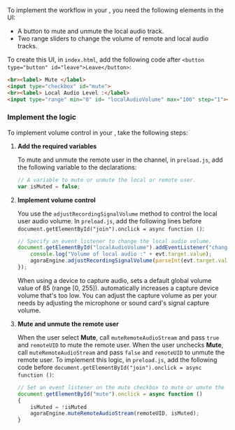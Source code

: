 <PlatformWrapper platform="electron">

To implement the <Vpd k="NAME"/> workflow in your <Vpl k="CLIENT" />, you need the following elements in the UI:
 
* A button to mute and unmute the local audio track.
* Two range sliders to change the volume of remote and local audio tracks.

To create this UI, in `index.html`, add the following code after `<button type="button" id="leave">Leave</button>`:

```html
<br><label> Mute </label>
<input type="checkbox" id="mute">
<br><label> Local Audio Level :</label>
<input type="range" min="0" id= "localAudioVolume" max="100" step="1"><br>
```

### Implement the <Vpd k="NAME"/> logic

To implement volume control in your <Vpl k="CLIENT" />, take the following steps:

1. **Add the required variables**

   To mute and unmute the remote user in the channel, in `preload.js`, add the following variable to the declarations:
   
   ```javascript
   // A variable to mute or unmute the local or remote user.
   var isMuted = false;
   ```

1. **Implement volume control**

    You use the `adjustRecordingSignalVolume` method to control the local user audio volume. In `preload.js`, add the following lines before `document.getElementById("join").onclick = async function ()`:

    ```javascript
    // Specify an event listener to change the local audio volume.
    document.getElementById("localAudioVolume").addEventListener("change", function(evt) {
        console.log("Volume of local audio :" + evt.target.value);
        agoraEngine.adjustRecordingSignalVolume(parseInt(evt.target.value));
    });
    ```

    When using a device to capture audio, <Vg k="ASDK" /> sets a default global volume value of 85 (range [0, 255]). <Vg k="ASDK" /> automatically increases a capture device volume that's too low. You can adjust the capture volume as per your needs by adjusting the microphone or sound card's signal capture volume.

1. **Mute and unmute the remote user**
    
    When the user select **Mute**, call `muteRemoteAudioStream` and pass `true` and `remoteUID` to mute the remote user. When the user unchecks **Mute**, call `muteRemoteAudioStream` and pass `false` and `remoteUID` to unmute the remote user. To implement this logic,
    in `preload.js`, add the following code before `document.getElementById("join").onclick = async function ()`:

    ```javascript
    // Set an event listener on the mute checkbox to mute or umute the remote user. 
    document.getElementById("mute").onclick = async function ()
    { 
        isMuted = !isMuted
        agoraEngine.muteRemoteAudioStream(remoteUID, isMuted);
    }
    ```

</PlatformWrapper>
